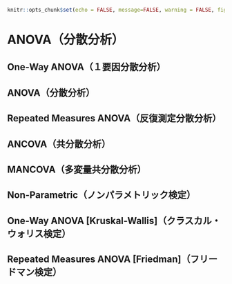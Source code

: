 ```r
knitr::opts_chunk$set(echo = FALSE, message=FALSE, warning = FALSE, fig.align = 'center', out.width='80%')
```

# ANOVA（分散分析）{#ch:anova}

## One-Way ANOVA（１要因分散分析）{#sec:anova-oneway}
## ANOVA（分散分析）{#sec:anova-anova}
## Repeated Measures ANOVA（反復測定分散分析）{#sec:anova-repeated}
## ANCOVA（共分散分析）{#sec:anova-ancova}
## MANCOVA（多変量共分散分析）{#sec:anova-mancova}

## Non-Parametric（ノンパラメトリック検定）{-}
## One-Way ANOVA [Kruskal-Wallis]（クラスカル・ウォリス検定）
## Repeated Measures ANOVA [Friedman]（フリードマン検定）
